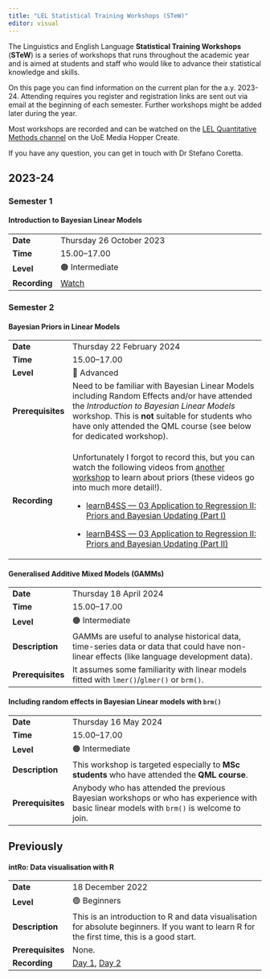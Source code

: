 ```yaml
---
title: "LEL Statistical Training Workshops (STeW)"
editor: visual
---
```


The Linguistics and English Language **Statistical Training Workshops** (**STeW**) is a series of workshops that runs throughout the academic year and is aimed at students and staff who would like to advance their statistical knowledge and skills.

On this page you can find information on the current plan for the a.y.
2023-24.
Attending requires you register and registration links are sent out via email at the beginning of each semester.
Further workshops might be added later during the year.

Most workshops are recorded and can be watched on the [LEL Quantitative Methods channel](https://media.ed.ac.uk/channel/LEL%2BQuantitative%2BMethods/308657412) on the UoE Media Hopper Create.

If you have any question, you can get in touch with Dr Stefano Coretta.

## 2023-24

### Semester 1

::: callout-warning
#### Introduction to Bayesian Linear Models

|               |                                                                                        |
|---------------|----------------------------------------------------------------------------------------|
| **Date**      | Thursday 26 October 2023                                                               |
| **Time**      | 15.00--17.00                                                                           |
| **Level**     | 🟠 Intermediate                                                                        |
| **Recording** | [Watch](https://media.ed.ac.uk/media/LEL+Bayesian+Linear+Models+2023+Sem+1/1_slt88gj6) |
:::

### Semester 2

::: callout-important
#### Bayesian Priors in Linear Models

+-------------------+----------------------------------------------------------------------------------------------------------------------------------------------------------------------------------------------------------------------------------------------------------------------+
| **Date**          | Thursday 22 February 2024                                                                                                                                                                                                                                            |
+-------------------+----------------------------------------------------------------------------------------------------------------------------------------------------------------------------------------------------------------------------------------------------------------------+
| **Time**          | 15.00--17.00                                                                                                                                                                                                                                                         |
+-------------------+----------------------------------------------------------------------------------------------------------------------------------------------------------------------------------------------------------------------------------------------------------------------+
| **Level**         | 🔴 Advanced                                                                                                                                                                                                                                                          |
+-------------------+----------------------------------------------------------------------------------------------------------------------------------------------------------------------------------------------------------------------------------------------------------------------+
| **Prerequisites** | Need to be familiar with Bayesian Linear Models including Random Effects and/or have attended the *Introduction to Bayesian Linear Models* workshop. This is **not** suitable for students who have only attended the QML course (see below for dedicated workshop). |
+-------------------+----------------------------------------------------------------------------------------------------------------------------------------------------------------------------------------------------------------------------------------------------------------------+
| **Recording**     | Unfortunately I forgot to record this, but you can watch the following videos from [another workshop](https://learnb4ss.github.io) to learn about priors (these videos go into much more detail!).                                                                   |
|                   |                                                                                                                                                                                                                                                                      |
|                   | -   [learnB4SS — 03 Application to Regression II: Priors and Bayesian Updating (Part I)](https://media.ed.ac.uk/media/learnB4SS+%E2%80%94+03+Application+to+Regression+IIA+Priors+and+Bayesian+Updating+%28Part+I%29/1_vl395dhg)                                     |
|                   |                                                                                                                                                                                                                                                                      |
|                   | -   [learnB4SS — 03 Application to Regression II: Priors and Bayesian Updating (Part II)](https://media.ed.ac.uk/media/learnB4SS+%E2%80%94+03+Application+to+Regression+IIA+Priors+and+Bayesian+Updating+%28Part+II%29/1_6e35jw34)                                   |
+-------------------+----------------------------------------------------------------------------------------------------------------------------------------------------------------------------------------------------------------------------------------------------------------------+
:::

::: callout-warning
#### Generalised Additive Mixed Models (GAMMs)

|                   |                                                                                                                                            |
|-------------------|--------------------------------------------------------------------------------------------------------------------------------------------|
| **Date**          | Thursday 18 April 2024                                                                                                                     |
| **Time**          | 15.00--17.00                                                                                                                               |
| **Level**         | 🟠 Intermediate                                                                                                                            |
| **Description**   | GAMMs are useful to analyse historical data, time-series data or data that could have non-linear effects (like language development data). |
| **Prerequisites** | It assumes some familiarity with linear models fitted with `lmer()`/`glmer()` or `brm()`.                                                  |
:::

::: callout-warning
#### Including random effects in Bayesian Linear models with `brm()`

|                   |                                                                                                                                          |
|-------------------|------------------------------------------------------------------------------------------------------------------------------------------|
| **Date**          | Thursday 16 May 2024                                                                                                                     |
| **Time**          | 15.00--17.00                                                                                                                             |
| **Level**         | 🟠 Intermediate                                                                                                                          |
| **Description**   | This workshop is targeted especially to **MSc students** who have attended the **QML course**.                                           |
| **Prerequisites** | Anybody who has attended the previous Bayesian workshops or who has experience with basic linear models with `brm()` is welcome to join. |
:::

## Previously

::: callout-tip
#### intRo: Data visualisation with R

|                   |                                                                                                                                              |
|-------------------|----------------------------------------------------------------------------------------------------------------------------------------------|
| **Date**          | 18 December 2022                                                                                                                             |
| **Level**         | 🟢 Beginners                                                                                                                                 |
| **Description**   | This is an introduction to R and data visualisation for absolute beginners. If you want to learn R for the first time, this is a good start. |
| **Prerequisites** | None.                                                                                                                                        |
| **Recording**     | [Day 1](https://media.ed.ac.uk/media/intRoA+Day+1/1_aah5ninw), [Day 2](https://media.ed.ac.uk/media/intRoA+Day+2/1_196jx1qj)                 |
:::
